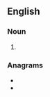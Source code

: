 ==English==

===Noun===
{{head|en|noun plural form}}

# {{plural of|residue|lang=en}}

===Anagrams===
* {{l|en|diureses}}
* {{l|en|reissued}}